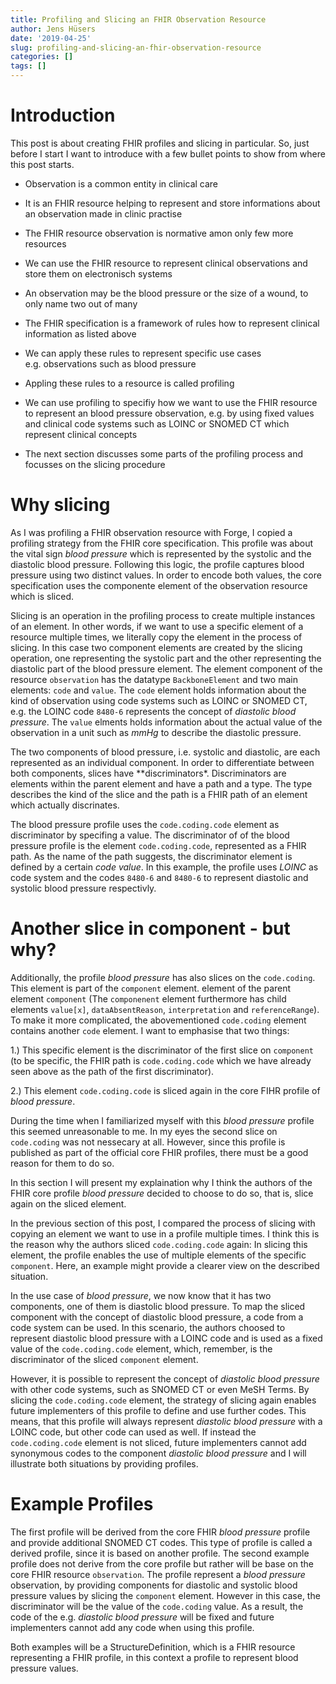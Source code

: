 ```yaml
---
title: Profiling and Slicing an FHIR Observation Resource
author: Jens Hüsers
date: '2019-04-25'
slug: profiling-and-slicing-an-fhir-observation-resource
categories: []
tags: []
---
```


# Introduction

This post is about creating FHIR profiles and slicing in particular. So, just before I start I want to introduce with a few bullet points to show from where this post starts.

- Observation is a common entity in clinical care 
- It is an FHIR resource helping to represent and store informations about an observation made in clinic practise
- The FHIR resource observation is normative amon only few more resources
- We can use the FHIR resource to represent clinical observations and store them on electronisch systems
- An observation may be the blood pressure or the size of a wound, to only name two out of many
- The FHIR specification is a framework of rules how to represent clinical information as listed above
- We can apply these rules to represent specific use cases e.g. observations such as blood pressure
- Appling these rules to a resource is called profiling 
- We can use profiling to specifiy how we want to use the FHIR resource to represent an blood pressure observation, e.g. by using fixed values and clinical code systems such as LOINC or SNOMED CT which represent clinical concepts

- The next section discusses some parts of the profiling process and focusses on the slicing procedure


# Why slicing

As I was profiling a FHIR observation resource with Forge, I copied a profiling strategy from the FHIR core specification.
This profile was about the vital sign *blood pressure* which is represented by the systolic and the diastolic blood pressure.
Following this logic, the profile captures blood pressure using two distinct values. 
In order to encode both values, the core specification uses the componente element of the observation resource which is sliced.

Slicing is an operation in the profiling process to create multiple instances of an element. 
In other words, if we want to use a specific element of a resource multiple times, we literally copy the element in the process of slicing.
In this case two component elements are created by the slicing operation, one representing the systolic part and the other representing the diastolic part of the blood pressure element.
The element component of the resource `observation` has the datatype `BackboneElement` and two main elements: `code` and `value`.
The `code` element holds information about the kind of observation using code systems such as LOINC or SNOMED CT, e.g. the LOINC code `8480-6` represents the concept of *diastolic blood pressure*. 
The `value` elments holds information about the actual value of the observation in a unit such as *mmHg* to describe the diastolic pressure.

The two components of blood pressure, i.e. systolic and diastolic, are each represented as an individual component.
In order to differentiate between both components, slices have **discriminators*. 
Discriminators are elements within the parent element and have a path and a type.
The type describes the kind of the slice and the path is a FHIR path of an element which actually discrinates.

The blood pressure profile uses the `code.coding.code` element as discriminator by specifing a value.
The discriminator of of the blood pressure profile is the element `code.coding.code`, represented as a FHIR path.
As the name of the path suggests, the discriminator element is defined by a certain *code value*. 
In this example, the profile uses *LOINC* as code system and the codes `8480-6` and `8480-6` to represent diastolic and systolic blood pressure respectivly. 


# Another slice in component - but why?

Additionally, the profile *blood pressure* has also slices on the `code.coding`. 
This element is part of the `component` element. element of the parent element `component` 
(The `componenent` element furthermore has child elements `value[x]`, `dataAbsentReason`, `interpretation` and `referenceRange`).
To make it more complicated, the abovementioned `code.coding` element contains another `code` element. 
I want to emphasise that two things:

1.) This specific element is the discriminator of the first slice on `component` (to be specific, the FHIR path is `code.coding.code` which we have already seen above as the path of the first discriminator).

2.) This element `code.coding.code` is sliced again in the core FIHR profile of *blood pressure*.

During the time when I familiarized myself with this *blood pressure* profile this seemed unreasonable to me.
In my eyes the second slice on `code.coding` was not nessecary at all.
However, since this profile is published as part of the official core FHIR profiles, there must be a good reason for them to do so.

In this section I will present my explaination why I think the authors of the FHIR core profile *blood pressure* decided to choose to do so, that is, slice again on the sliced element.

In the previous section of this post, I compared the process of slicing with copying an element we want to use in a profile multiple times. 
I think this is the reason why the authors sliced `code.coding.code` again:
In slicing this element, the profile enables the use of multiple elements of the specific `component`.
Here, an example might provide a clearer view on the described situation.

In the use case of *blood pressure*, we now know that it has two components, one of them is diastolic blood pressure.
To map the sliced component with the concept of diastolic blood pressure, a code from a code system can be used.
In this scenario, the authors choosed to represent diastolic blood pressure with a LOINC code and is used as a fixed value of the `code.coding.code` element, which, remember, is the discriminator of the sliced `component` element.

However, it is possible to represent the concept of *diastolic blood pressure* with other code systems, such as SNOMED CT or even MeSH Terms.
By slicing the `code.coding.code` element, the strategy of slicing again enables future implementers of this profile to define and use further codes.
This means, that this profile will always represent *diastolic blood pressure* with a LOINC code, but other code can used as well.
If instead the `code.coding.code` element is not sliced, future implementers cannot add synonymous codes to the component *diastolic blood pressure* and I will illustrate both situations by providing profiles.

# Example Profiles

The first profile will be derived from the core FHIR *blood pressure* profile and provide additional SNOMED CT codes. This type of profile is called a derived profile, since it is based on another profile.
The second example profile does not derive from the core profile but rather will be base on the core FHIR resource `observation`.
The profile represent a *blood pressure* observation, by providing components for diastolic and systolic blood pressure values by slicing the `component` element. However in this case, the discriminator will be the value of the `code.coding` value. 
As a result, the code of the e.g. *diastolic blood pressure* will be fixed and future implementers cannot add any code when using this profile.

Both examples will be a StructureDefinition, which is a FHIR resource representing a FHIR profile, in this context a profile to represent blood pressure values.

